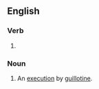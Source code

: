 ==English==

===Verb===
{{head|en|present participle}}

# {{present participle of|guillotine|lang=en|nocat=1}}

===Noun===
{{en-noun}}

# An [[execution]] by [[guillotine]].
